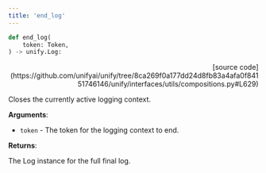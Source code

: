 ```yaml
---
title: 'end_log'
---
```


```python
def end_log(
    token: Token,
) -> unify.Log:
```

<p align="right">[source code](https://github.com/unifyai/unify/tree/8ca269f0a177dd24d8fb83a4afa0f84151746146/unify/interfaces/utils/compositions.py#L629)</p>

Closes the currently active logging context.

**Arguments**:

- `token` - The token for the logging context to end.



**Returns**:

The Log instance for the full final log.